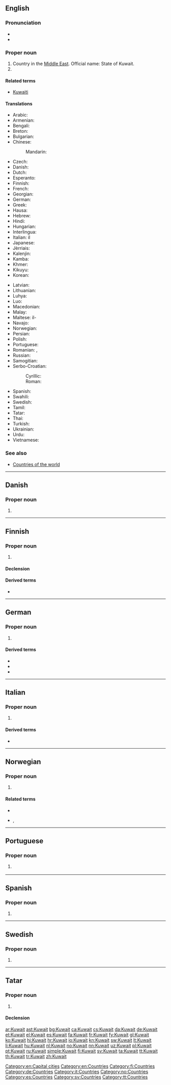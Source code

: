 ==English==

{{wikipedia}}

===Pronunciation===
* {{audio|En-us-Kuwait.ogg|Audio (US)|lang=en}}
* {{rhymes|eɪt}}

===Proper noun===
{{en-proper noun}}

# Country in the [[Middle East]]. Official name: State of Kuwait.
# {{alternative form of|Kuwait City}}

====Related terms====
* [[Kuwaiti]]

====Translations====
{{trans-top|country in the Middle East and capital city}}
* Arabic: {{t+|ar|الكويت|m|tr=al-kuwáyt}}
* Armenian: {{t|hy|Քուվեյթ|tr=K'uveyt'}}
* Bengali: {{t|bn|কুয়েত}}
* Breton: {{t|br|Koweit}}
* Bulgarian: {{t+|bg|Кувейт|m|tr=Kuvejt}}
* Chinese:
*: Mandarin: {{t+|cmn|科威特|tr=Kēwēitè|sc=Hani}}
* Czech: {{t+|cs|Kuvajt|m}}
* Danish: {{t+|da|Kuwait}}
* Dutch: {{t+|nl|Koeweit}}
* Esperanto: {{t|eo|Kuvajto}}
* Finnish: {{t+|fi|Kuwait}}
* French: {{t+|fr|Koweït|m}}
* Georgian: {{t|ka|კუვეიტი|tr=kuveiti|sc=Geor}}
* German: {{t+|de|Kuwait|n}}
* Greek: {{t+|el|Κουβέιτ|tr=Kouvéit}}
* Hausa: {{t|ha|Kwiyat|f|alt=Kwìyât}}
* Hebrew: {{t|he|כווית|tr=Kûwayt}}
* Hindi: {{t+|hi|कुवैत|tr=kuvait}}
* Hungarian: {{t+|hu|Kuvait}}
* Interlingua: {{t|ia|Kuwait}}
* Italian: il {{t|it|Kuwait|m}}
* Japanese: {{t|ja|クウェート|tr=Kuwēto}}
* Jèrriais: {{t|roa-jer|Kuwait}}
* Kalenjin: {{t|kln|Kuwait}}
* Kamba: {{t|kam|Kuwait}}
* Khmer: {{t|km|គុយវ៉ែត|tr=kuyvaet|sc=Khmr}}
* Kikuyu: {{t|ki|Kuwait}}
* Korean: {{t+|ko|쿠웨이트|tr=Kuweiteu|sc=Hang}}
{{trans-mid}}
* Latvian: {{t+|lv|Kuveita|f}}
* Lithuanian: {{t+|lt|Kuveitas|m}}
* Luhya: {{t|luy|Kuwait}}
* Luo: {{t|luo|Kuwait}}
* Macedonian: {{t+|mk|Кувајт|m|tr=Kúvajt}}
* Malay: {{t|ms|Kuwait}}
* Maltese: il-{{t|mt|Kuwajt}}
* Navajo: {{t|nv|Kóóweiʼ}}
* Norwegian: {{t+|no|Kuwait}}
* Persian: {{t+|fa|کویت|tr=Koveit}}
* Polish: {{t+|pl|Kuwejt}}
* Portuguese: {{t+|pt|Kuwait}}
* Romanian: {{t|ro|Kuwait}}, {{t|ro|Kuweit|n}}
* Russian: {{t+|ru|Кувейт|m|tr=Kuvéjt}}
* Samogitian: {{t|sgs|Kuveits|m}}
* Serbo-Croatian:
*: Cyrillic: {{t|sh|Кувајт|m|sc=Cyrl}}
*: Roman: {{t|sh|Kuvajt|m}}
* Spanish: {{t+|es|Kuwait|m}}
* Swahili: {{t+|sw|Kuwait}}
* Swedish: {{t+|sv|Kuwait}}
* Tamil: {{t|ta|குவெய்த்|tr=Kuveyt}}
* Tatar: {{t+|tt|Kuwait}}
* Thai: {{t+|th|คูเวต|tr=Khūwēt}}
* Turkish: {{t+|tr|Kuveyt}}
* Ukrainian: {{t+|uk|Кувейт|tr=Kuvéjt}}
* Urdu: {{t|ur|کویت|tr=kuvait}}
* Vietnamese: {{t|vi|Cô-oét}}
{{trans-bottom}}

===See also===
* [[Appendix:Countries of the world|Countries of the world]]

[[Category:en:Capital cities]]
[[Category:en:Countries]]

----

==Danish==
{{wikipedia|lang=da}}

===Proper noun===
{{head|da|proper noun}}

# {{l|en|Kuwait}}

----

==Finnish==
{{wikipedia|lang=fi}}

===Proper noun===
{{fi-proper noun}}

# {{l|en|Kuwait}}

====Declension====
{{fi-decl-risti|n=sg|Kuwait|||a|i=0}}

====Derived terms====
* {{l|fi|kuwaitilainen}}

[[Category:fi:Countries]]

----

==German==
{{wikipedia|lang=de}}

===Proper noun===
{{de-proper noun|n}}

# {{l|en|Kuwait}}

====Derived terms====
* {{l|de|Kuwaiter}}
* {{l|de|Kuwaiterin}}
* {{l|de|kuwaitisch}}

[[Category:de:Countries]]

----

==Italian==
{{wikipedia|lang=it}}

===Proper noun===
{{it-proper noun|g=m}}

# {{l|en|Kuwait}}

====Derived terms====
* {{l|it|kuwaitiano}}

[[Category:it:Countries]]

----

==Norwegian==

===Proper noun===
{{no-proper noun}}

# {{l|en|Kuwait}}

====Related terms====
* {{l|no|kuwaiter}}
* {{l|no|kuwaitisk}}, {{l|no|kuwaitsk}}

[[Category:no:Countries]]

----

==Portuguese==

===Proper noun===
{{pt-proper noun|m}}

# {{l/en|Kuwait}} {{gloss|country in the Middle East and capital city}}

----

==Spanish==
{{wikipedia|lang=es}}

===Proper noun===
{{es-proper noun|m}}

# {{l|en|Kuwait}}

[[Category:es:Countries]]

----

==Swedish==

===Proper noun===
{{head|sv|proper noun}}

# {{l|en|Kuwait}}

[[Category:sv:Countries]]

----

==Tatar==

===Proper noun===
{{tt-pos|proper noun|l}}

# {{l|en|Kuwait}}

====Declension====
{{tt-latin-noun|nıñ|ga|nı|ta|tan}}

[[Category:tt:Countries]]

[[ar:Kuwait]]
[[ast:Kuwait]]
[[bg:Kuwait]]
[[ca:Kuwait]]
[[cs:Kuwait]]
[[da:Kuwait]]
[[de:Kuwait]]
[[et:Kuwait]]
[[el:Kuwait]]
[[es:Kuwait]]
[[fa:Kuwait]]
[[fr:Kuwait]]
[[fy:Kuwait]]
[[gl:Kuwait]]
[[ko:Kuwait]]
[[hi:Kuwait]]
[[hr:Kuwait]]
[[io:Kuwait]]
[[kn:Kuwait]]
[[sw:Kuwait]]
[[lt:Kuwait]]
[[li:Kuwait]]
[[hu:Kuwait]]
[[nl:Kuwait]]
[[no:Kuwait]]
[[nn:Kuwait]]
[[uz:Kuwait]]
[[pl:Kuwait]]
[[pt:Kuwait]]
[[ru:Kuwait]]
[[simple:Kuwait]]
[[fi:Kuwait]]
[[sv:Kuwait]]
[[ta:Kuwait]]
[[tt:Kuwait]]
[[th:Kuwait]]
[[tr:Kuwait]]
[[zh:Kuwait]]